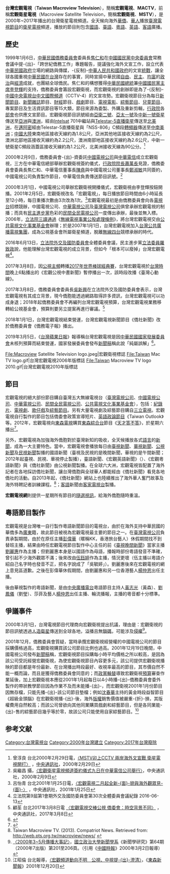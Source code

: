 {{TA
|G1=IT
|G2=單位}}
{{頻道資訊
| 頻道名稱         = 台灣宏觀電視<br>Taiwan Macroview Television
| 頻道圖片檔案     = Taiwan Macroview TV logo 2010.gif
| 頻道圖片尺寸     = 
| 頻道圖片名稱     = 台灣宏觀電視
| 所屬國家         = {{ROC-TW}}
| 總部所在         = {{ROC}}[[臺北市|臺北市]][[中正區_(臺北市)|中正區]]徐州路5號15~17樓 
| 播放地區         = 全球各地（{{TWN}}除外）
| 開播日期         = 2000年3月1日
| 停播日期         = 2017年12月31日
| 頻道語言         = [[現代標準漢語|國語]]、[[臺語|臺語]]、[[粵語|粵語]]、[[英語|英語]]、[[客語|客語]]
| 收視率           = 
| 收視率調查時間   = 
| 收視率資料來源   = 
| 頻道口號         = 宏觀天下 四海比鄰<small>（2000年）</small><br>全僑一家親 台灣-{向}-前行<small>（2007年1月1日至2009年）</small><br>全球華人影音平台<small>（2009年）</small><br>全球最優質華人衛星頻道<small>（2010年）</small>
| 擁有者           = [[中華民國僑務委員會|中華民國僑務委員會]]
| 持股者           = 
| 前頻道名稱       = 宏觀衛視
| 被取代名稱       = 
| 集團同類頻道     = 
| 重播服務頻道     = 
| 頻道官方網站     = 
| 備註             = 
|}}
'''台灣宏觀電視'''（'''Taiwan Macroview Television'''），簡稱'''宏觀電視'''、'''MACTV'''，前稱'''宏觀衛星電視'''（Macroview Satellite Television，簡稱'''宏觀衛視'''、'''MSTV'''），是2000年~2017年播出的台灣衛星電視頻道。全天候向海外[[華僑|華僑]]、[[華人|華人]]播放[[臺灣|臺灣]][[電視節目|電視節目]]的[[衛星電視|衛星電視]]頻道，播放的節目則包含[[現代標準漢語|國語]]、[[臺語|臺語]]、[[粵語|粵語]]、[[英語|英語]]、[[客語|客語]]廣播。

==歷史==
1999年1月6日，[[中華民國僑務委員會|中華民國僑務委員會]]委員長[[焦仁和|焦仁和]]在[[中國國民黨中央委員會|中國國民黨中央委員會]]常務會議中提-{出}-「跨世紀僑務工作」專題報告，提議強化海外文宣工作，設立代表[[中華民國政府|中華民國政府]]立場的網路與傳媒，-{反制}-[[中華人民共和國政府|中華人民共和國政府]]的文宣[[統戰|統戰]]，讓全球各國重視[[中華民國在台灣|中華民國在台灣]]存在的事實，同時宣揚中華民國[[自由|自由]]、[[民主|民主]]、[[均富|均富]]的[[政治|政治]]與[[經濟|經濟]]成就，也團結全球僑民。焦仁和的構想獲得[[中華民國總統|中華民國總統]]兼[[中國國民黨主席|中國國民黨主席]][[李登輝|李登輝]]的支持，僑務委員會籌設宏觀衛視，而宏觀衛視的創辦即是為了-{反制}-[[中國中央電視台中文國際頻道|中國中央電視台中文國際頻道]]（CCTV-4）的文宣攻勢。宏觀衛視節目分為每日[[新聞節目|新聞節目]]、[[新聞雜誌|新聞雜誌]]節目、[[財經|財經]]節目、[[戲劇|戲劇]]節目、[[電視電影|電視電影]]、[[綜藝節目|綜藝節目]]、[[兒童節目|兒童節目]]、專案節目及生活資訊節目等15大類，節目來源為委製、外購及重新剪輯，[[行政院|行政院]]各[[部會|部會]]也供應文宣節目。宏觀衛視節目訊號經由[[亞衛二號|亞衛二號]]、[[亞太一號|亞太一號]]及[[中新一號|中新一號]][[人造衛星|衛星]]傳送至[[亞洲|亞洲]]與[[澳洲|澳洲]]，經由[[Intelsat|Intelsat]] 701中繼站與[[Telestar-5|Telestar-5]][[直播衛星|直播衛星]]傳送至[[北美洲|北美洲]]，在[[邁阿密|邁阿密]]經由Telestar-5直播衛星與「NSS-806」C頻段[[轉頻器|轉頻器]]傳送至[[中南美洲|中南美洲]]；[[中國大陸|中國大陸]]東南地區接收天線約為1.8公尺，亞洲其他地區接收天線約為2公尺，澳洲北部地區接收天線約為2.2公尺，澳洲南部地區接收天線約為2.6公尺，中新一號衛星C頻段涵蓋區接收天線約為1.2公尺，北美洲接收天線為90公分。<ref>曾淳良 台北2000年2月29日電，[http://www.jour.nccu.edu.tw/mcr/0064/10.html 〈MSTV卯上CCTV 兩岸海外文宣戰 衛星電視開打〉] {{Wayback|url=http://www.jour.nccu.edu.tw/mcr/0064/10.html |date=20051222110036 }}，[[中央通訊社|中央通訊社]]，2000年2月29日</ref>

2000年2月9日，僑務委員會-{出}-資委託[[中國電視公司|中國電視公司]]與[[中華電信|中華電信]]成立宏觀衛視，三方在中華電信總部舉辦宏觀衛視簽約儀式，[[行政院院長|行政院院長]][[蕭萬長|蕭萬長]]見證，僑務委員會委員長焦仁和、中華電信董事長[[陳堯|陳堯]]與中國電視公司董事長[[鄭淑敏|鄭淑敏]]共同簽約，中國電視公司負責製作節目，中華電信負責傳送節目訊號。<ref>吳繼昌 攝，[http://nrch.cca.gov.tw/ccahome/search/search_meta.jsp?xml_id=0000506236&dofile=getImage.jsp?d=1262927111987&id=0000238866&filename=cca220002-hp-200002090147000000l-0001-t.jpg 〈宏觀衛星電視頻道簽約儀式九日在中華電信公司舉行〉]{{dead link|date=2017年12月 |bot=InternetArchiveBot |fix-attempted=yes }}，中央通訊社，2000年2月9日</ref>

2000年3月1日，中國電視公司舉辦宏觀衛視開播儀式，宏觀衛視由李登輝按鈕開播。2001年2月5日，宏觀衛視改名「宏觀電視」，每日播放節目時間由6小時延長至12小時，每日重播次數由3次改為1次。<ref>呂怡青 台北2001年1月25日電，[http://www.tvro.com.tw/TXT/satnews/2001/2001-1/0129-2.htm 〈宏觀電視二月起全新-{面}-貌與海外觀眾見-{面}-〉] {{Wayback|url=http://www.tvro.com.tw/TXT/satnews/2001/2001-1/0129-2.htm |date=20081120103626 }}，中央通訊社，2001年1月25日</ref>宏觀電視最初是由僑務委員會向各[[電視台|電視台]]招標競辦，中國電視公司、[[中華電視公司|中華電視公司]]及[[臺灣電視公司|臺灣電視公司]]俱曾承辦宏觀電視的制播；而具有[[民主進步黨|民主進步黨]]色彩的[[民間全民電視公司|民間全民電視公司]]一度傳出承辦，最後並無入標。2006年，[[立法院|立法院]][[三讀通過|三讀通過]]《[[無線電視事業公股處理條例|無線電視事業公股處理條例]]》，將台灣宏觀電視交由[[公共電視文化事業基金會|公共電視文化事業基金會]]辦理；於是2007年1月1日，台灣宏觀電視加入[[台灣公共廣播電視集團|台灣公共廣播電視集團]]，成為公視基金會所屬衛星頻道，脫離[[無線四台|無線四台]]競標承辦的時代。

2016年6月13日，[[立法院外交及國防委員會|立法院外交及國防委員會]]全體委員會議，民主進步黨[[立法委員|立法委員]][[羅致政|羅致政]]說，他能理解台灣宏觀電視的成立背景，但如今「根本可以廢掉」台灣宏觀電視<ref>立法院第9屆第1會期外交及國防委員會第30次全體委員會議紀錄 2016-06-13</ref>。

2017年3月8日，因[[公視主頻|公視主頻]]轉播[[2017年世界棒球經典賽|2017年世界棒球經典賽]]，台灣宏觀電視於[[國家標準時間|台灣時間]]晚上6點播出的《宏觀公視中晝新聞》暫停播出一次，該時段改播《臺灣心動線》。

2017年3月8日，僑務委員會委員長[[吳新興|吳新興]]在立法院外交及國防委員會表示，台灣宏觀電視有其成立背景，現今僑胞能透過網路取得許多資訊，台灣宏觀電視可以功成身退；2018年起僑務委員會不再編列台灣宏觀電視預算，台灣宏觀電視業務移轉給公視基金會，預算則要另立提案再進行審議。<ref>顧荃 台北2017年3月8日電 [http://www.cna.com.tw/news/aipl/201703080050-1.aspx 〈宏觀電視交棒公視 僑委會：時空背景不同〉] {{Wayback|url=http://www.cna.com.tw/news/aipl/201703080050-1.aspx |date=20180628125120 }}，中央通訊社，2017年3月8日</ref>

2018年1月1日，台灣宏觀電視結束營運，台灣宏觀電視新聞節目《僑社新聞》改於僑務委員會《僑務電子報》播出。

2019年3月5日，《[[台灣蘋果日報|台灣蘋果日報]]》報導稱台灣宏觀電視是因[[中華民國國家發展委員會|中華民國國家發展委員會]]未核列預算而結束營運，國家發展委員會發布[[新聞稿|新聞稿]]稱此說「純屬誤解」<ref>{{Cite web|url=https://www.ndc.gov.tw/nc_27_32161|author=新聞稿|language=zh-tw|title=報載「臺灣宏觀電視結束營運，係國發會未核列預算」純屬誤解|work=國家發展委員會社會發展處|date=2019-03-05|accessdate=2022-02-02|archive-date=2022-02-02|archive-url=https://web.archive.org/web/20220202154518/https://www.ndc.gov.tw/nc_27_32161|dead-url=no}}</ref>。

<gallery>
File:Macroview Satellite Television logo.jpeg|宏觀衛視標誌
File:Taiwan Mac TV logo.gif|台灣宏觀電視2006年版標誌
File:Taiwan Macroview TV logo 2010.gif|台灣宏觀電視2010年版標誌
</gallery>

==節目==
宏觀電視的絕大部份節目購自臺灣五大無線電視台（[[臺灣電視公司|臺灣電視公司]]、[[中國電視公司|中國電視公司]]、[[中華電視公司|中華電視公司]]、[[民間全民電視公司|民間全民電視公司]]、[[公共電視文化事業基金會|公共電視文化事業基金會]]），包括：[[紀錄片|紀錄片]]、[[電視劇|電視劇]]、[[歌仔戲|歌仔戲]]及[[綜藝節目|綜藝節目]]。另有大量電視劇及綜藝節目購自[[三立電視|三立電視]]。宏觀電視自行製作的節目包括僑委會政策宣導短片、[[英語|英語]][[政論節目|政論節目]]《Taiwan Outlook》等。2012年，宏觀電視向[[東森電視|東森電視]]購買[[東森綜合台|東森綜合台]]節目《[[天才答不答|天才答不答]]》，於星期六播出<ref>{{Cite web |url=http://www.mactv.com.tw/mactv/programList.htm |title=宏觀網路電視 |accessdate=2012-02-25 |archive-date=2012-01-27 |archive-url=https://web.archive.org/web/20120127152524/http://www.mactv.com.tw/mactv/programList.htm |dead-url=yes }}</ref>。

另外，宏觀電視為加強海外僑胞對於臺灣新知的吸收，全天候播放各式[[語言|語言]]的[[新聞|新聞]]，成為一大主要特色。當中，宏觀電視會播放每日由[[臺視新聞|臺視新聞]]、[[華視新聞|華視新聞]]、[[公視新聞|公視新聞]]及[[民視新聞|民視新聞]]製播的國語新聞（臺視及民視的是晚間新聞，華視的是午間新聞；2012年起臺視、民視、華視停止製播），臺語新聞、《宏觀英語新聞》（{{lang-en|''Inside Taiwan''}}）、《宏觀粵語新聞》與《僑社新聞》由公視新聞製播。在全球六大洲，宏觀電視皆配置了海外記者在各地採訪僑社新聞，讓台灣僑胞與全球華人都能經由《僑社新聞》看見各地僑社的活動。自2013年起，《僑社新聞》網站上也陸續推出了海外華人奮鬥故事及海外特聘記者訓練課程。<ref>Taiwan Macroview TV. (2013). Compatriot News. Retrieved from: http://web.pts.org.tw/macroview/news/ {{Wayback|url=http://web.pts.org.tw/macroview/news/ |date=20180707160612 }}</ref>；[[客語|客語]]新聞由[[客家電視台|客家電視台]]製播。

'''宏觀電視網'''則提供一星期所有節目的[[隨選視訊|隨選視訊]]，給海外僑胞隨時重溫。

==粵語節目製作==
宏觀電視是台灣唯一自行製作粵語新聞節目的電視台，由於在海外支持中華民國的華僑多為[[廣東|廣東]]籍，故此節目被視為宏觀電視最主要的節目之一。在[[臺灣電視公司|臺灣電視公司]]負責承製期間，由於在原任主播[[彭偉華|彭偉華]]（暱稱KK，香港旅台藝人）休假期間找不到替班主播，結果由時任宏觀電視節目製作中心主任的前《[[台視晚間新聞|臺視晚間新聞]]》當家主播[[劉麗惠_(台視副總)|劉麗惠]]作為主播；但劉麗惠本身是以國語作為母語，播報時部份粵語發音不準確，曾引起不少海外觀眾不滿；後來改由[[伍鈺婷|伍鈺婷]]作為主播，情況更壞（伍主播以粵語介紹自己名字時也發音不正，把名字說成了「吳毓婷」）。劉麗惠後來在宏觀電視的網上意見區道歉。之後在彭偉華休假期間，由劉麗惠和另一位香港藝人[[楊仲恩|楊仲恩]]出任主播。

後由華視製作的粵語新聞，是由[[中央廣播電台|中央廣播電台]]粵語節目主持人[[黃志光|黃志光]]（黃森）、[[劉鳳儀_(央廣)|劉鳳儀]]（劉瑩）、莎菲及藝人[[楊仲恩|楊仲恩]]出任主播、輪流播報，主播的粵音都十分標準。

==爭議事件==
2000年3月1日，台灣電視節目代理商向宏觀衛視提出抗議，理由是：宏觀衛視的節目訊號透過[[人造衛星|人造衛星]]傳送到全球各地，溢播且無[[鎖碼|鎖碼]]，可能涉及[[侵權|侵權]]<ref>[http://mcr.nccu.edu.tw/0064_pdf/64_10.pdf 〈2000年3~5月傳播大事記〉]{{dead link|date=2017年12月 |bot=InternetArchiveBot |fix-attempted=yes }}，[[國立政治大學新聞學系|國立政治大學新聞學系]]《新聞學研究》第64期（2000年7出版）第201至206頁。（引用《[[中國時報|中國時報]]》2000年3月2日報導）</ref>。

2001年12月，僑務委員會質疑，當時承攬宏觀衛視經營權的中國電視公司的節目採購價格過高，宏觀衛視購買該公司節目比例也過高。2001年12月19日晚間，中國電視公司發布[[新聞稿|新聞稿]]稱，宏觀衛視節目採購每小時平均價格之所以較高，是因為該公司受託經營宏觀衛視，為使宏觀衛視節目內容更多元，該公司提供宏觀衛視播映的節目都是年份最新、在台灣播出時段最好、收視率最高的節目，其市價自然不能一概而論，而且是獲得僑務委員會同意的；而[[政黨輪替|政黨輪替]]導致宏觀衛視[[預算|預算]]審查作業延後，加上宏觀衛視本應從2001年1月起每日以4小時播-{出}-僑務委員會委外製作的帶狀教學節目因為作業不及而未能播-{出}-，而宏觀衛視2001年1月份節目因無存檔，只能先播-{出}-該公司節目墊檔；例如[[沈春華|沈春華]]主持的黃金時段益智節目《超級金頭腦》在宏觀衛視播-{出}-後，海外[[版權|版權]]銷售價值被嚴重-{折}-損，其版權費用自然較高；而該公司曾欲向其他同業購買戲劇和綜藝節目，但是各同業能-{出}-售的綜藝節目幾乎等於零，故該公司只能使用自家綜藝節目。<ref>江昭倫 台北報導，[http://www.nownews.com/2001/12/20/545-1238831.htm 〈宏觀頻道動向不明　公視、中視提-{出}-澄清〉]，《[[東森新聞報|東森新聞報]]》2001年12月20日</ref>

==参考文献==
<div class="references-small">
<references />
</div>

{{中華民國外交}}

[[Category:台灣電視台|Category:台灣電視台]]
[[Category:2000年台灣建立|Category:2000年台灣建立]]
[[Category:2017年台灣廢除|Category:2017年台灣廢除]]